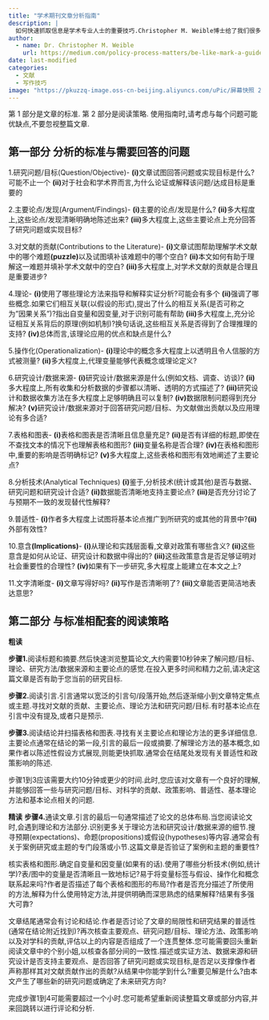```yaml
---
title: "学术期刊文章分析指南"
description: |
  如何快速抓取信息是学术专业人士的重要技巧.Christopher M. Weible博士给了我们很多建议
author:
  - name: Dr. Christopher M. Weible
    url: https://medium.com/policy-process-matters/be-like-mark-a-guide-to-analyzing-journal-articles-235c79ccd117
date: last-modified
categories:
  - 文献
  - 写作技巧
image: "https://pkuzzq-image.oss-cn-beijing.aliyuncs.com/uPic/屏幕快照 2023-07-07 的 00.29.02 上午.png"
---
```


第 1 部分是文章的标准.
第 2 部分是阅读策略.
使用指南时,请考虑与每个问题可能优缺点,不要忽视整篇文章.

## 第一部分 分析的标准与需要回答的问题

1.研究问题/目标(Question/Objective)-
 **(i)**文章试图回答问题或实现目标是什么?可能不止一个
 **(ii)**对于社会和学术界而言,为什么论证或解释该问题/达成目标是重要的

2.主要论点/发现(Argument/Findings)-
 **(i)**主要的论点/发现是什么?
 **(ii)**多大程度上,这些论点/发现清晰明确地陈述出来?
 **(iii)**多大程度上,这些主要论点上充分回答了研究问题或实现目标?

3.对文献的贡献(Contributions to the Literature)-
 **(i)**文章试图帮助理解学术文献中的哪个难题**(puzzle)**以及试图填补该难题中的哪个空白?
 **(ii)**本文如何有助于理解这一难题并填补学术文献中的空白?
 **(iii)**多大程度上,对学术文献的贡献是合理且是重要进步?

4.理论-
 **(i)**使用了哪些理论方法来指导和解释实证分析?可能会有多个
 **(ii)**强调了哪些概念.如果它们相互关联(以假设的形式),提出了什么的相互关系(是否可称之为"因果关系")?指出自变量和因变量,对于识别可能有帮助
 **(iii)**多大程度上,充分论证相互关系背后的原理(例如机制)?换句话说,这些相互关系是否得到了合理推理的支持?
 **(iv)**总体而言,该理论应用的优点和缺点是什么?

5.操作化(Operationalization)-
  **(i)**理论中的概念多大程度上以透明且令人信服的方式被测量?
 **(ii)**多大程度上,代理变量能够代表概念或理论定义?

6.研究设计/数据来源-
 **(i)**研究设计/数据来源是什么(例如文档、调查、访谈)?
 **(ii)**多大程度上,所有收集和分析数据的步骤都以清晰、透明的方式描述了?
 **(iii)**研究设计和数据收集方法在多大程度上足够明确且可以复制?
 **(iv)**数据限制问题得到充分解决?
 **(v)**研究设计/数据来源对于回答研究问题/目标、为文献做出贡献以及应用理论有多合适?

7.表格和图表-
 **(i)**表格和图表是否清晰且信息量充足?
 **(ii)**是否有详细的标题,即使在不查找文本的情况下也理解表格和图形?
 **(iii)**变量名称是否合理?
 **(iv)**在表格和图形中,重要的影响是否明确标记?
 **(v)**多大程度上,这些表格和图形有效地阐述了主要论点?

8.分析技术(Analytical Techniques)
 **(i)**鉴于,分析技术(统计或其他)是否与数据、研究问题和研究设计合适?
 **(ii)**数据能否清晰地支持主要论点?
 **(iii)**是否充分讨论了与预期不一致的发现替代性解释?

9.普适性-
**(i)**作者多大程度上试图将基本论点推广到所研究的或其他的背景中?**(ii)**外部有效性?

10.意含**(Implications)**-
 **(i)**从理论和实践层面看,文章对政策有哪些含义?
 **(ii)**这些意含是如何从论证、研究设计和数据中得出的?
 **(iii)**这些政策意含是否足够证明对社会重要性的合理性?
 **(iv)**如果有下一步研究,多大程度上能建立在本文之上?

11.文字清晰度-
 **(i)**文章写得好吗?
 **(ii)**写作是否清晰明了?
 **(iii)**文章能否更简洁地表达意思?

## 第二部分 与标准相配套的阅读策略

**粗读**

**步骤1.**阅读标题和摘要.然后快速浏览整篇论文,大约需要10秒钟来了解问题/目标、理论、研究方法/数据来源和主要论点的感觉.在投入更多时间和精力之前,请决定这篇文章是否有助于您当前的研究目标.

**步骤2.**阅读引言.引言通常以宽泛的引言句/段落开始,然后逐渐缩小到文章特定焦点或主题.寻找对文献的贡献、主要论点、理论方法和研究问题/目标.有时基本论点在引言中没有提及,或者只是预示.

**步骤3.**阅读结论并扫描表格和图表.寻找有关主要论点和理论方法的更多详细信息.主要论点通常在结论的第一段,引言的最后一段或摘要.了解理论方法的基本概念,如果作者以陈述性假设方式展现,则能更快抓取.通常会在结尾处发现有关普适性和政策影响的陈述.

步骤1到3应该需要大约10分钟或更少的时间.此时,您应该对文章有一个良好的理解,并能够回答一些与研究问题/目标、对科学的贡献、政策影响、普适性、基本理论方法和基本论点相关的问题.

**精读**
**步骤4.**通读文章.引言的最后一句通常描述了论文的总体布局.当您阅读论文时,会遇到理论和方法部分.识别更多关于理论方法和研究设计/数据来源的细节.搜寻预期(expectations)、命题(propositions)或假设(hypotheses)等内容.通常会有关于案例研究或主题的专门段落或小节.这篇文章是否验证了案例和主题的重要性?

核实表格和图形.确定自变量和因变量(如果有的话).使用了哪些分析技术(例如,统计学)?表/图中的变量是否清晰且一致地标记?易于将变量标签与假设、操作化和概念联系起来吗?作者是否描述了每个表格和图形的布局?作者是否充分描述了所使用的方法,解释为什么使用特定方法,并提供明确而深思熟虑的结果解释?结果有多强大可靠?

文章结尾通常会有讨论和结论.作者是否讨论了文章的局限性和研究结果的普适性(通常在结论附近找到)?再次核查主要观点、研究问题/目标、理论方法、政策影响以及对学科的贡献,评估以上的内容是否组成了一个连贯整体.您可能需要回头重新阅读文章中的个别小姐,以核查各部分间的一致性.描述或实证方法、数据来源和研究设计是否支持主要观点、是否回答了研究问题或实现目标,是否足以支撑像作者声称那样其对文献贡献作出的贡献?从结果中你能学到什么?重要见解是什么?由本文产生了哪些新的研究问题或确定了未来研究方向?

完成步骤1到4可能需要超过一个小时.您可能希望重新阅读整篇文章或部分内容,并来回跳转以进行评论和分析.